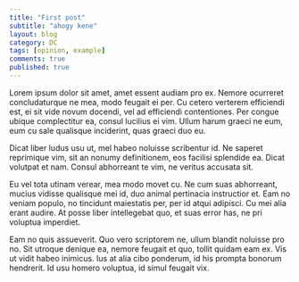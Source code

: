 ```yaml
---
title: "First post"
subtitle: "ahogy kene"
layout: blog
category: DC
tags: [opinion, example]
comments: true
published: true
---
```


Lorem ipsum dolor sit amet, amet essent audiam pro ex. Nemore ocurreret concludaturque ne mea, modo feugait ei per. Cu cetero verterem efficiendi est, ei sit vide novum docendi, vel ad efficiendi contentiones. Per congue ubique complectitur ea, consul lucilius ei vim. Ullum harum graeci ne eum, eum cu sale qualisque inciderint, quas graeci duo eu.

Dicat liber ludus usu ut, mel habeo noluisse scribentur id. Ne saperet reprimique vim, sit an nonumy definitionem, eos facilisi splendide ea. Dicat volutpat et nam. Consul abhorreant te vim, ne veritus accusata sit.

Eu vel tota utinam verear, mea modo movet cu. Ne cum suas abhorreant, mucius vidisse qualisque mei id, duo animal pertinacia instructior et. Eam no veniam populo, no tincidunt maiestatis per, per id atqui adipisci. Cu mei alia erant audire. At posse liber intellegebat quo, et suas error has, ne pri voluptua imperdiet.

Eam no quis assueverit. Quo vero scriptorem ne, ullum blandit noluisse pro no. Sit utroque denique ea, nemore feugait et quo, tollit quidam eam ex. Vis ut vidit habeo inimicus. Ius at alia cibo ponderum, id his prompta bonorum hendrerit. Id usu homero voluptua, id simul feugait vix.